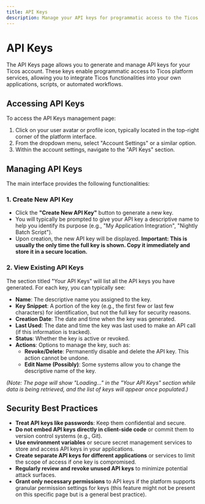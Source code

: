 ```yaml
---
title: API Keys
description: Manage your API keys for programmatic access to the Ticos platform.
---
```


# API Keys

The API Keys page allows you to generate and manage API keys for your Ticos account. These keys enable programmatic access to Ticos platform services, allowing you to integrate Ticos functionalities into your own applications, scripts, or automated workflows.

## Accessing API Keys

To access the API Keys management page:

1.  Click on your user avatar or profile icon, typically located in the top-right corner of the platform interface.
2.  From the dropdown menu, select "Account Settings" or a similar option.
3.  Within the account settings, navigate to the "API Keys" section.

## Managing API Keys

The main interface provides the following functionalities:

### 1. Create New API Key

-   Click the **"Create New API Key"** button to generate a new key.
-   You will typically be prompted to give your API key a descriptive name to help you identify its purpose (e.g., "My Application Integration", "Nightly Batch Script").
-   Upon creation, the new API key will be displayed. **Important: This is usually the only time the full key is shown. Copy it immediately and store it in a secure location.**

### 2. View Existing API Keys

The section titled "Your API Keys" will list all the API keys you have generated. For each key, you can typically see:

-   **Name**: The descriptive name you assigned to the key.
-   **Key Snippet**: A portion of the key (e.g., the first few or last few characters) for identification, but not the full key for security reasons.
-   **Creation Date**: The date and time when the key was generated.
-   **Last Used**: The date and time the key was last used to make an API call (if this information is tracked).
-   **Status**: Whether the key is active or revoked.
-   **Actions**: Options to manage the key, such as:
    -   **Revoke/Delete**: Permanently disable and delete the API key. This action cannot be undone.
    -   **Edit Name (Possibly)**: Some systems allow you to change the descriptive name of the key.

*(Note: The page will show "Loading..." in the "Your API Keys" section while data is being retrieved, and the list of keys will appear once populated.)*

## Security Best Practices

-   **Treat API keys like passwords**: Keep them confidential and secure.
-   **Do not embed API keys directly in client-side code** or commit them to version control systems (e.g., Git).
-   **Use environment variables** or secure secret management services to store and access API keys in your applications.
-   **Create separate API keys for different applications** or services to limit the scope of access if one key is compromised.
-   **Regularly review and revoke unused API keys** to minimize potential attack surfaces.
-   **Grant only necessary permissions** to API keys if the platform supports granular permission settings for keys (this feature might not be present on this specific page but is a general best practice).

